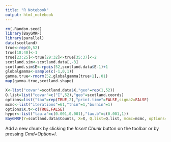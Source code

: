 ```yaml
---
title: "R Notebook"
output: html_notebook
---
```


```r
rm(.Random.seed)
library(BayGMRF)
library(parallel)
data(scotland)
true<-rep(0,52)
true[18:40]<-1
true[23:25]<-true[29:32]<-true[35:37]<-2
scotland.sim<-scotland.data[,-3]
scotland.sim$E<-rpois(52,scotland.data$E-1)+1
globalgamma<-sample(c(-1,0,1))
gamma.true<-rnorm(52,globalgamma[true+1],.01)
map(gamma.true,scotland.shape)
```

```r
X<-list("covar"=scotland.data$X,"geo"=rep(1,52))
Q.list=list("covar"=c("I",52),"geo"=scotland.coords)
options=list("tau"=rep(TRUE,2),"print.time"=FALSE,sigma2=FALSE)
mcmc<-list("iterations"=61,"thin"=1,"burnin"=1)
options$X.t<-c(TRUE,FALSE)
hyper<-list("tau.a"=c(0.001,0.001),"tau.b"=c(0.001,1))
BayGMRF(Y=scotland.data$Counts, X=X, Q.list=Q.list, mcmc=mcmc, options=options,hyper=hyper,model="Poisson",E=scotland.data$E,Q.X=1:2)
```


Add a new chunk by clicking the *Insert Chunk* button on the toolbar or by pressing *Cmd+Option+I*.

